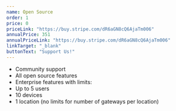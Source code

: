 ```yaml
---
name: Open Source
order: 1
price: 0
priceLink: "https://buy.stripe.com/dR6aGN8cQ6AjaTm006"
annualPrice: 351
annualPriceLink: "https://buy.stripe.com/dR6aGN8cQ6AjaTm006"
linkTarget: "_blank"
buttonText: "Support Us!"
---
```

- Community support
- All open source features
- Enterprise features with limits:
- Up to 5 users
- 10 devices
- 1 location <span>(no limits for number of gateways per location)</span>
